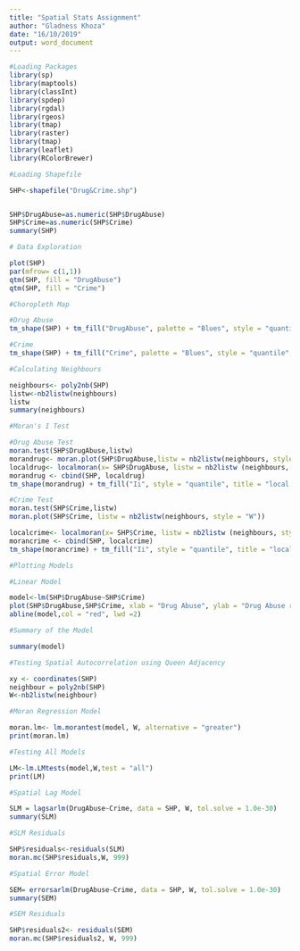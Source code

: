 ---
title: "Spatial Stats Assignment"
author: "Gladness Khoza"
date: "16/10/2019"
output: word_document
---

```{r setup}

#Loading Packages
library(sp)
library(maptools)
library(classInt)
library(spdep)
library(rgdal)
library(rgeos)
library(tmap)
library(raster)
library(tmap)
library(leaflet)
library(RColorBrewer)

#Loading Shapefile

SHP<-shapefile("Drug&Crime.shp")


SHP$DrugAbuse=as.numeric(SHP$DrugAbuse)
SHP$Crime=as.numeric(SHP$Crime)
summary(SHP)

```


```{r}
# Data Exploration

plot(SHP)
par(mfrow= c(1,1))
qtm(SHP, fill = "DrugAbuse")
qtm(SHP, fill = "Crime")
```

```{r}
#Choropleth Map

#Drug Abuse
tm_shape(SHP) + tm_fill("DrugAbuse", palette = "Blues", style = "quantile", n =5) + tm_borders(alpha = .4) + tm_compass() + tm_layout(title = "Drug Abuse in Gauteng", frame = TRUE) + tm_legend(legend.position = c("left", "top"))

#Crime
tm_shape(SHP) + tm_fill("Crime", palette = "Blues", style = "quantile", n =5) + tm_borders(alpha = .4) + tm_compass() + tm_layout(title = "Drug Abuse related Crime in Gauteng", frame = TRUE) + tm_legend(legend.position = c("left", "top"))
```
```{r}
#Calculating Neighbours

neighbours<- poly2nb(SHP)
listw<-nb2listw(neighbours)
listw
summary(neighbours)

```


```{r}
#Moran's I Test

#Drug Abuse Test
moran.test(SHP$DrugAbuse,listw)
morandrug<- moran.plot(SHP$DrugAbuse,listw = nb2listw(neighbours, style = "W"))
localdrug<- localmoran(x= SHP$DrugAbuse, listw = nb2listw (neighbours, style = "W"))
morandrug <- cbind(SHP, localdrug)
tm_shape(morandrug) + tm_fill("Ii", style = "quantile", title = "local moran Drug map")

#Crime Test
moran.test(SHP$Crime,listw)
moran.plot(SHP$Crime, listw = nb2listw(neighbours, style = "W"))

localcrime<- localmoran(x= SHP$Crime, listw = nb2listw (neighbours, style = "W"))
morancrime <- cbind(SHP, localcrime)
tm_shape(morancrime) + tm_fill("Ii", style = "quantile", title = "local moran Crime map")


```

```{r}
#Plotting Models

#Linear Model

model<-lm(SHP$DrugAbuse~SHP$Crime)
plot(SHP$DrugAbuse,SHP$Crime, xlab = "Drug Abuse", ylab = "Drug Abuse related Crime")
abline(model,col = "red", lwd =2)

#Summary of the Model

summary(model)
```

```{r}
#Testing Spatial Autocorrelation using Queen Adjacency

xy <- coordinates(SHP)
neighbour = poly2nb(SHP)
W<-nb2listw(neighbour)
```

```{r}
#Moran Regression Model

moran.lm<- lm.morantest(model, W, alternative = "greater")
print(moran.lm)

```


```{r}

#Testing All Models

LM<-lm.LMtests(model,W,test = "all")
print(LM)
```

```{r}
#Spatial Lag Model

SLM = lagsarlm(DrugAbuse~Crime, data = SHP, W, tol.solve = 1.0e-30)
summary(SLM)
```


```{r}
#SLM Residuals

SHP$residuals<-residuals(SLM)
moran.mc(SHP$residuals,W, 999)
```

```{r}
#Spatial Error Model

SEM= errorsarlm(DrugAbuse~Crime, data = SHP, W, tol.solve = 1.0e-30)
summary(SEM)
```
```{r}
#SEM Residuals

SHP$residuals2<- residuals(SEM)
moran.mc(SHP$residuals2, W, 999)
```

